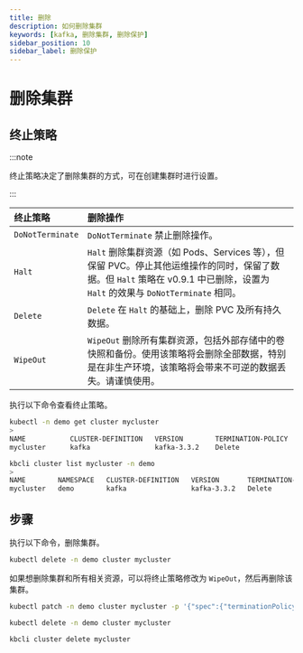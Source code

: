 ```yaml
---
title: 删除
description: 如何删除集群
keywords: [kafka, 删除集群, 删除保护]
sidebar_position: 10
sidebar_label: 删除保护
---
```



# 删除集群

## 终止策略

:::note

终止策略决定了删除集群的方式，可在创建集群时进行设置。

:::

| **终止策略** | **删除操作**                                                                     |
|:----------------------|:-------------------------------------------------------------------------------------------|
| `DoNotTerminate`      | `DoNotTerminate` 禁止删除操作。                                                  |
| `Halt`                | `Halt` 删除集群资源（如 Pods、Services 等），但保留 PVC。停止其他运维操作的同时，保留了数据。但 `Halt` 策略在 v0.9.1 中已删除，设置为 `Halt` 的效果与 `DoNotTerminate` 相同。  |
| `Delete`              | `Delete` 在 `Halt` 的基础上，删除 PVC 及所有持久数据。                              |
| `WipeOut`             | `WipeOut`  删除所有集群资源，包括外部存储中的卷快照和备份。使用该策略将会删除全部数据，特别是在非生产环境，该策略将会带来不可逆的数据丢失。请谨慎使用。   |

执行以下命令查看终止策略。

<Tabs>

<TabItem value="kubectl" label="kubectl" default>

```bash
kubectl -n demo get cluster mycluster
>
NAME           CLUSTER-DEFINITION   VERSION        TERMINATION-POLICY   STATUS     AGE
mycluster      kafka                kafka-3.3.2    Delete               Running    19m
```

</TabItem>

<TabItem value="kbcli" label="kbcli">

```bash
kbcli cluster list mycluster -n demo
>
NAME        NAMESPACE   CLUSTER-DEFINITION   VERSION       TERMINATION-POLICY   STATUS    CREATED-TIME
mycluster   demo        kafka                kafka-3.3.2   Delete               Running   Sep 27,2024 15:15 UTC+0800
```

</TabItem>

</Tabs>

## 步骤

执行以下命令，删除集群。

<Tabs>

<TabItem value="kubectl" label="kubectl" default>

```bash
kubectl delete -n demo cluster mycluster
```

如果想删除集群和所有相关资源，可以将终止策略修改为 `WipeOut`，然后再删除该集群。

```bash
kubectl patch -n demo cluster mycluster -p '{"spec":{"terminationPolicy":"WipeOut"}}' --type="merge"

kubectl delete -n demo cluster mycluster
```

</TabItem>

<TabItem value="kbcli" label="kbcli">

```bash
kbcli cluster delete mycluster
```

</TabItem>

</Tabs>
